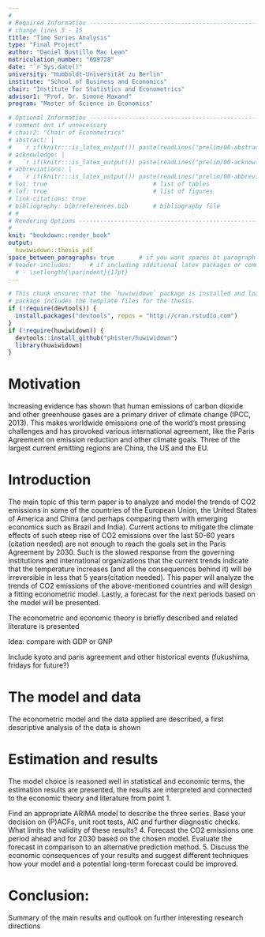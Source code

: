```yaml
---
#
# Required Information --------------------------------------------------------
# change lines 5 - 15
title: "Time Series Analysis"
type: "Final Project"
author: "Daniel Bustillo Mac Lean"
matriculation_number: "609728"
date: "`r`Sys.date()"
university: "Humboldt-Universität zu Berlin"
institute: "School of Business and Economics" 
chair: "Institute for Statistics and Econometrics"
advisor1: "Prof. Dr. Simone Maxand"
program: "Master of Science in Economics"

# Optional Information --------------------------------------------------------
# comment out if unnecessary
# chair2: "Chair of Econometrics"
# abstract: |  
#   `r if(knitr:::is_latex_output()) paste(readLines("prelim/00-abstract.Rmd"), collapse = '\n  ')`
# acknowledge: |  
#   `r if(knitr:::is_latex_output()) paste(readLines("prelim/00-acknowledge.Rmd"), collapse = '\n  ')`
# abbreviations: |  
#   `r if(knitr:::is_latex_output()) paste(readLines("prelim/00-abbreviations.Rmd"), collapse = '\n  ')`
# lot: true                              # list of tables
# lof: true                              # list of figures
# link-citations: true
# bibliography: bib/references.bib       # bibliography file
# #
# Rendering Options -----------------------------------------------------------
#
knit: "bookdown::render_book"
output: 
  huwiwidown::thesis_pdf  
space_between_paragraphs: true       # if you want spaces bt paragraph
# header-includes:     # if including additional latex packages or commands
  # - \setlength{\parindent}{17pt}
---
```


<!--
Above is the YAML (YAML Ain't Markup Language) header that includes a lot of
metadata used to produce the document.  Be careful with spacing in this header!
If you'd like to include a comment that won't be produced in your resulting file
enclose it in a block like this.
-->

<!--
If you receive a duplicate label error after knitting, make sure to delete the
index.Rmd file and then knit again.
-->

```r
# This chunk ensures that the `huwiwidown` package is installed and loaded. This
# package includes the template files for the thesis.
if (!require(devtools)) {
  install.packages("devtools", repos = "http://cran.rstudio.com")
}
if (!require(huwiwidown)) {
  devtools::install_github("phister/huwiwidown")
  library(huwiwidown)
}
```

<!-- 
The {.unnumbered} option here means that the introduction will be "Section  0."
You can also use {-} for no numbers on section. 
-->

<!--
The body of the thesis starts underneath the text below. Feel free to delete
everything below this.
-->

# Motivation

Increasing evidence has shown that human emissions of carbon dioxide and other
greenhouse gases are a primary driver of climate change (IPCC, 2013). This
makes worldwide emissions one of the world’s most pressing challenges and has
provoked various international agreement, like the Paris Agreement on emission
reduction and other climate goals. Three of the largest current emitting regions
are China, the US and the EU.

# Introduction

The main topic of this term paper is to analyze and model the trends of CO2 emissions in some of the countries of the European Union, the United States of America and China (and perhaps comparing them with emerging economics such as Brazil and India). Current actions to mitigate the climate effects of such steep rise of CO2 emissions over the last 50-60 years (citation needed) are not enough to reach the goals set in the Paris Agreement by 2030. Such is the slowed response from the governing institutions and international organizations that the current trends indicate that the temperature increases (and all the consequences behind it) will be irreversible in less that 5 years(citation needed).
This paper will analyze the trends of CO2 emissions of the above-mentioned countries and will design a fitting econometric model. Lastly, a forecast for the next periods based on the model will be presented.


 The econometric and economic theory is briefly described and related literature is presented

Idea: compare with GDP or GNP

Include kyoto and paris agreement and other historical events (fukushima, fridays for future?)

# The model and data

The econometric model and the data applied are described, a first descriptive analysis of the data is shown

# Estimation and results

The model choice is reasoned well in statistical and economic terms, the estimation results are presented, the results are interpreted and connected to the economic theory and literature from point 1.

Find an appropriate ARIMA model to describe the three series. Base your
decision on (P)ACFs, unit root tests, AIC and further diagnostic checks.
What limits the validity of these results?
4. Forecast the CO2 emissions one period ahead and for 2030 based on the chosen model. Evaluate the forecast in comparison to an alternative prediction
method.
5. Discuss the economic consequences of your results and suggest different
techniques how your model and a potential long-term forecast could be
improved.

# Conclusion:

Summary of the main results and outlook on further interesting research directions

